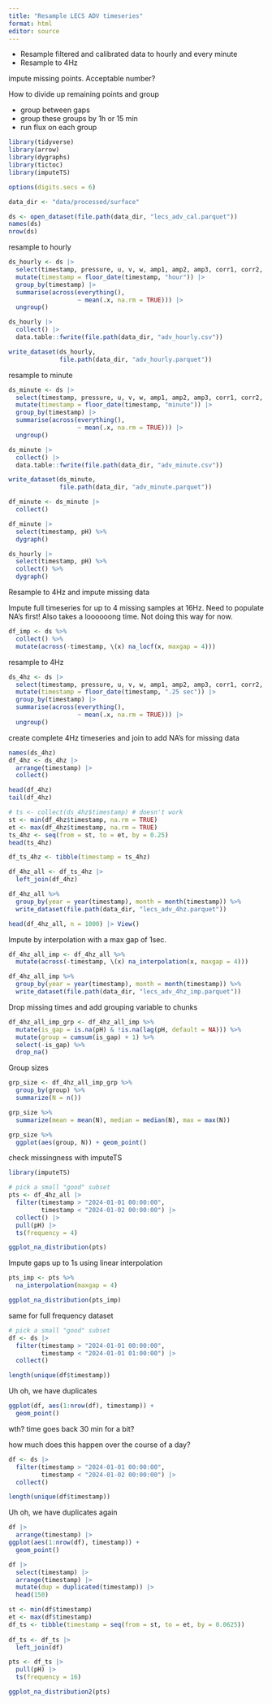 ```yaml
---
title: "Resample LECS ADV timeseries"
format: html
editor: source
---
```


* Resample filtered and calibrated data to hourly and every minute
* Resample to 4Hz

impute missing points. Acceptable number?

How to divide up remaining points and group

* group between gaps
* group these groups by 1h or 15 min
* run flux on each group

```r
library(tidyverse)
library(arrow)
library(dygraphs)
library(tictoc)
library(imputeTS)

options(digits.secs = 6)

data_dir <- "data/processed/surface"
```

```r
ds <- open_dataset(file.path(data_dir, "lecs_adv_cal.parquet"))
names(ds)
nrow(ds)
```

resample to hourly

```r
ds_hourly <- ds |> 
  select(timestamp, pressure, u, v, w, amp1, amp2, amp3, corr1, corr2, corr3, temp, pH, DO_percent) |>
  mutate(timestamp = floor_date(timestamp, "hour")) |> 
  group_by(timestamp) |> 
  summarise(across(everything(), 
                   ~ mean(.x, na.rm = TRUE))) |> 
  ungroup()

ds_hourly |> 
  collect() |> 
  data.table::fwrite(file.path(data_dir, "adv_hourly.csv"))

write_dataset(ds_hourly, 
              file.path(data_dir, "adv_hourly.parquet"))
```

resample to minute

```r
ds_minute <- ds |> 
  select(timestamp, pressure, u, v, w, amp1, amp2, amp3, corr1, corr2, corr3, temp, pH, DO_percent) |>
  mutate(timestamp = floor_date(timestamp, "minute")) |> 
  group_by(timestamp) |> 
  summarise(across(everything(), 
                   ~ mean(.x, na.rm = TRUE))) |> 
  ungroup()

ds_minute |> 
  collect() |> 
  data.table::fwrite(file.path(data_dir, "adv_minute.csv"))

write_dataset(ds_minute, 
              file.path(data_dir, "adv_minute.parquet"))
```

```r
df_minute <- ds_minute |> 
  collect()
```

```r
df_minute |> 
  select(timestamp, pH) %>% 
  dygraph()
```

```r
ds_hourly |> 
  select(timestamp, pH) %>% 
  collect() %>% 
  dygraph()
```

Resample to 4Hz and impute missing data

Impute full timeseries for up to 4 missing samples at 16Hz. Need to populate NA's first!
Also takes a loooooong time. Not doing this way for now.

```r
df_imp <- ds %>% 
  collect() %>% 
  mutate(across(-timestamp, \(x) na_locf(x, maxgap = 4)))
```


resample to 4Hz

```r
ds_4hz <- ds |> 
  select(timestamp, pressure, u, v, w, amp1, amp2, amp3, corr1, corr2, corr3, temp, pH, DO_percent) |>
  mutate(timestamp = floor_date(timestamp, ".25 sec")) |> 
  group_by(timestamp) |> 
  summarise(across(everything(), 
                   ~ mean(.x, na.rm = TRUE))) |> 
  ungroup()

```

create complete 4Hz timeseries and join to add NA's for missing data

```r
names(ds_4hz)
df_4hz <- ds_4hz |> 
  arrange(timestamp) |> 
  collect()

head(df_4hz)
tail(df_4hz)

# ts <- collect(ds_4hz$timestamp) # doesn't work
st <- min(df_4hz$timestamp, na.rm = TRUE) 
et <- max(df_4hz$timestamp, na.rm = TRUE) 
ts_4hz <- seq(from = st, to = et, by = 0.25) 
head(ts_4hz)

df_ts_4hz <- tibble(timestamp = ts_4hz)

df_4hz_all <- df_ts_4hz |> 
  left_join(df_4hz)

df_4hz_all %>% 
  group_by(year = year(timestamp), month = month(timestamp)) %>% 
  write_dataset(file.path(data_dir, "lecs_adv_4hz.parquet"))

head(df_4hz_all, n = 1000) |> View()
```

Impute by interpolation with a max gap of 1sec.

```r
df_4hz_all_imp <- df_4hz_all %>% 
  mutate(across(-timestamp, \(x) na_interpolation(x, maxgap = 4)))

df_4hz_all_imp %>% 
  group_by(year = year(timestamp), month = month(timestamp)) %>% 
  write_dataset(file.path(data_dir, "lecs_adv_4hz_imp.parquet"))
```

Drop missing times and add grouping variable to chunks

```r
df_4hz_all_imp_grp <- df_4hz_all_imp %>% 
  mutate(is_gap = is.na(pH) & !is.na(lag(pH, default = NA))) %>%
  mutate(group = cumsum(is_gap) + 1) %>%
  select(-is_gap) %>% 
  drop_na()
```

Group sizes

```r
grp_size <- df_4hz_all_imp_grp %>% 
  group_by(group) %>% 
  summarize(N = n()) 

grp_size %>% 
  summarize(mean = mean(N), median = median(N), max = max(N))

grp_size %>% 
  ggplot(aes(group, N)) + geom_point()
```

check missingness with imputeTS

```r
library(imputeTS)
```


```r
# pick a small "good" subset
pts <- df_4hz_all |> 
  filter(timestamp > "2024-01-01 00:00:00",
         timestamp < "2024-01-02 00:00:00") |> 
  collect() |> 
  pull(pH) |> 
  ts(frequency = 4)

ggplot_na_distribution(pts)
```

Impute gaps up to 1s using linear interpolation

```r
pts_imp <- pts %>% 
  na_interpolation(maxgap = 4)

ggplot_na_distribution(pts_imp)
```
same for full frequency dataset

```r
# pick a small "good" subset
df <- ds |> 
  filter(timestamp > "2024-01-01 00:00:00",
         timestamp < "2024-01-01 01:00:00") |> 
  collect()

length(unique(df$timestamp))
```

Uh oh, we have duplicates

```r
ggplot(df, aes(1:nrow(df), timestamp)) +
  geom_point()
```

wth? time goes back 30 min for a bit?

how much does this happen over the course of a day?

```r
df <- ds |> 
  filter(timestamp > "2024-01-01 00:00:00",
         timestamp < "2024-01-02 00:00:00") |> 
  collect()

length(unique(df$timestamp))
```

Uh oh, we have duplicates again

```r
df |> 
  arrange(timestamp) |> 
ggplot(aes(1:nrow(df), timestamp)) +
  geom_point()

```

```r
df |> 
  select(timestamp) |> 
  arrange(timestamp) |> 
  mutate(dup = duplicated(timestamp)) |> 
  head(150)
```


```r
st <- min(df$timestamp) 
et <- max(df$timestamp) 
df_ts <- tibble(timestamp = seq(from = st, to = et, by = 0.0625))
  
df_ts <- df_ts |> 
  left_join(df)

pts <- df_ts |> 
  pull(pH) |> 
  ts(frequency = 16)

ggplot_na_distribution2(pts)
```

